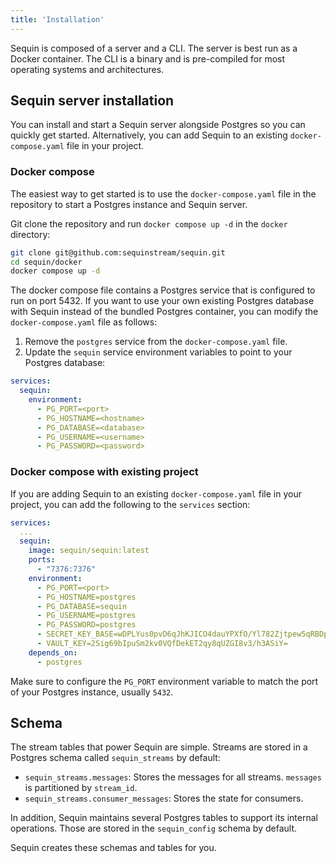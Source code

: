 ```yaml
---
title: 'Installation'
---
```


Sequin is composed of a server and a CLI. The server is best run as a Docker container. The CLI is a binary and is pre-compiled for most operating systems and architectures.

## Sequin server installation

You can install and start a Sequin server alongside Postgres so you can quickly get started. Alternatively, you can add Sequin to an existing `docker-compose.yaml` file in your project.

### Docker compose

The easiest way to get started is to use the `docker-compose.yaml` file in the repository to start a Postgres instance and Sequin server.

Git clone the repository and run `docker compose up -d` in the `docker` directory:

```bash
git clone git@github.com:sequinstream/sequin.git
cd sequin/docker
docker compose up -d
```

The docker compose file contains a Postgres service that is configured to run on port 5432. If you want to use your own existing Postgres database with Sequin instead of the bundled Postgres container, you can modify the `docker-compose.yaml` file as follows:

1. Remove the `postgres` service from the `docker-compose.yaml` file.
2. Update the `sequin` service environment variables to point to your Postgres database:

```yaml
services:
  sequin:
    environment:
      - PG_PORT=<port>
      - PG_HOSTNAME=<hostname>
      - PG_DATABASE=<database>
      - PG_USERNAME=<username>
      - PG_PASSWORD=<password>
```

### Docker compose with existing project

If you are adding Sequin to an existing `docker-compose.yaml` file in your project, you can add the following to the `services` section:

```yaml
services:
  ...
  sequin:
    image: sequin/sequin:latest
    ports:
      - "7376:7376"
    environment:
      - PG_PORT=<port>
      - PG_HOSTNAME=postgres
      - PG_DATABASE=sequin
      - PG_USERNAME=postgres
      - PG_PASSWORD=postgres
      - SECRET_KEY_BASE=wDPLYus0pvD6qJhKJICO4dauYPXfO/Yl782Zjtpew5qRBDp7CZvbWtQmY0eB13If
      - VAULT_KEY=2Sig69bIpuSm2kv0VQfDekET2qy8qUZGI8v3/h3ASiY=
    depends_on:
      - postgres
```

Make sure to configure the `PG_PORT` environment variable to match the port of your Postgres instance, usually `5432`.

## Schema

The stream tables that power Sequin are simple. Streams are stored in a Postgres schema called `sequin_streams` by default:

- `sequin_streams.messages`: Stores the messages for all streams. `messages` is partitioned by `stream_id`.
- `sequin_streams.consumer_messages`: Stores the state for consumers.

In addition, Sequin maintains several Postgres tables to support its internal operations. Those are stored in the `sequin_config` schema by default.

Sequin creates these schemas and tables for you.